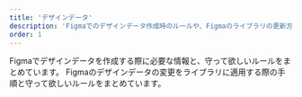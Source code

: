 ```yaml
---
title: 'デザインデータ'
description: 'Figmaでのデザインデータ作成時のルールや、Figmaのライブラリの更新方法をまとめています。'
order: 1
---
```



<PageIndex path="/products/design-process/design-data/" excludes={[]} heading="h2">
  <Description name="design-guide">
    Figmaでデザインデータを作成する際に必要な情報と、守って欲しいルールをまとめています。
  </Description>
  <Description name="figma-library-update">
    Figmaのデザインデータの変更をライブラリに適用する際の手順と守って欲しいルールをまとめています。
  </Description>
</PageIndex>
